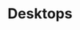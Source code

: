 ---
title: Desktops
lastUpdated: 2024-09-10T00:06:03Z
description: Desktop environments
sidebar:
  order: 1
---